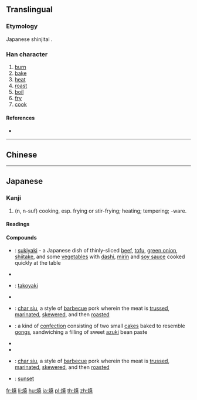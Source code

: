 {{character info/new}}
{{also|燒|烧}}
==Translingual==
{{Han simplified forms|燒|焼|烧}}

===Etymology===
Japanese shinjitai {{Han simp|燒|f=堯|t=尭}}.

===Han character===
{{Han char|rn=86|rad=火|as=08|sn=12|four=|canj=FJTU|ids=⿰火尭}}

# [[burn]]
# [[bake]]
# [[heat]]
# [[roast]]
# [[boil]]
# [[fry]]
# [[cook]]

====References====
* {{Han ref|kx=0675.191|dkj=19166|hdz=32208.041|uh=713C|ud=28988}}

----

==Chinese==
{{zh-see|燒|v}}

----

==Japanese==

===Kanji===
{{ja-kanji|grade=4|rs=火08|style=s|kyu=燒}}

# (n, n-suf) cooking, esp. frying or stir-frying; heating; tempering; -ware.

====Readings====
{{ja-readings|goon=[[しょう]] (shō)|kanon=[[しょう]] (shō)|kun=[[やく]] (yaku), [[やき]] (yaki)}}

====Compounds====
{{der-top|Compounds}}
* {{ja-r|鋤焼き|すきやき}}: [[sukiyaki]] - a Japanese dish of thinly-sliced [[beef]], [[tofu]], [[green onion]], [[shiitake]], and some [[vegetable]]s with [[dashi]], [[mirin]] and [[soy sauce]] cooked quickly at the table
* {{ja-r|鯛焼き|たいやき}}
* {{ja-r|蛸焼き|たこやき}}: [[takoyaki]]
* {{ja-r|卵焼き|たまごやき}}
* {{ja-r|叉焼|チャーシュー}}: [[char siu]], a style of [[barbecue]] pork wherein the meat is [[truss]]ed, [[marinate]]d, [[skewer]]ed, and then [[roast]]ed
* {{ja-r|銅鑼焼き|どらやき}}: a kind of [[confection]] consisting of two small [[cake]]s baked to resemble [[gong]]s, sandwiching a filling of sweet [[azuki]] bean paste
* {{ja-r|焼き鳥|やきとり}}
* {{ja-r|焼き肉|やきにく}}
* {{ja-r|焼き豚|やきぶた}}: [[char siu]], a style of [[barbecue]] pork wherein the meat is [[truss]]ed, [[marinate]]d, [[skewer]]ed, and then [[roast]]ed
* {{ja-r|夕焼け|ゆうやけ}}: [[sunset]]
{{der-bottom}}

[[fr:焼]]
[[li:焼]]
[[hu:焼]]
[[ja:焼]]
[[pl:焼]]
[[th:焼]]
[[zh:焼]]